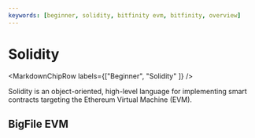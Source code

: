 ```yaml
---
keywords: [beginner, solidity, bitfinity evm, bitfinity, overview]
---
```



# Solidity

<MarkdownChipRow labels={["Beginner", "Solidity" ]} />

Solidity is an object-oriented, high-level language for implementing smart contracts targeting the Ethereum Virtual Machine (EVM).

## BigFile EVM